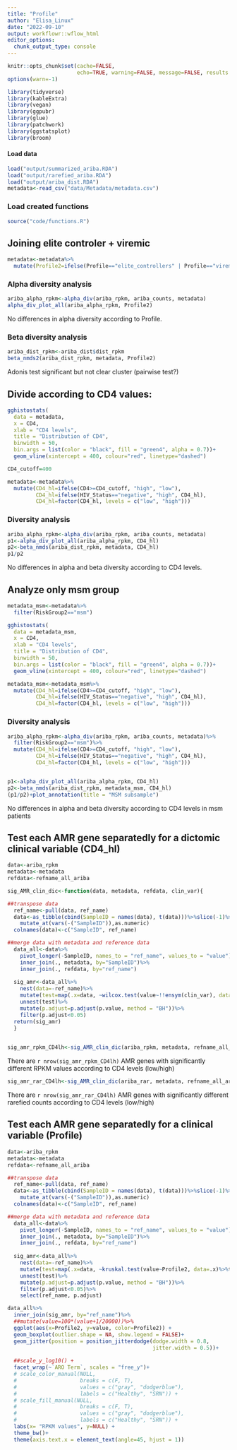 ```yaml
---
title: "Profile"
author: "Elisa_Linux"
date: "2022-09-10"
output: workflowr::wflow_html
editor_options:
  chunk_output_type: console
---
```


```r
knitr::opts_chunk$set(cache=FALSE,
                      echo=TRUE, warning=FALSE, message=FALSE, results ='markup')
options(warn=-1)
```

```r
library(tidyverse)
library(kableExtra)
library(vegan)
library(ggpubr)
library(glue)
library(patchwork)
library(ggstatsplot)
library(broom)
```

#### Load data

```r
load("output/summarized_ariba.RDA")
load("output/rarefied_ariba.RDA")
load("output/ariba_dist.RDA")
metadata<-read_csv("data/Metadata/metadata.csv")
```

### Load created functions

```r
source("code/functions.R")
```


## Joining elite controler + viremic 

```r
metadata<-metadata%>%
  mutate(Profile2=ifelse(Profile=="elite_controllers" | Profile=="viremic_controllers", "elite_viremic_controler", Profile ))
```


### Alpha diversity analysis


```r
ariba_alpha_rpkm<-alpha_div(ariba_rpkm, ariba_counts, metadata)
alpha_div_plot_all(ariba_alpha_rpkm, Profile2)
```

No differences in alpha diversity according to Profile. 

### Beta diversity analysis

```r
ariba_dist_rpkm<-ariba_dist$dist_rpkm
beta_nmds2(ariba_dist_rpkm, metadata, Profile2)
```

Adonis test significant but not clear cluster (pairwise test?)


## Divide according to CD4 values:

```r
gghistostats(
  data = metadata,
  x = CD4, 
  xlab = "CD4 levels",
  title = "Distribution of CD4",
  binwidth = 50,
  bin.args = list(color = "black", fill = "green4", alpha = 0.7))+
  geom_vline(xintercept = 400, colour="red", linetype="dashed")
```


```r
CD4_cutoff=400

metadata<-metadata%>%
  mutate(CD4_hl=ifelse(CD4>=CD4_cutoff, "high", "low"),
         CD4_hl=ifelse(HIV_Status=="negative", "high", CD4_hl),
         CD4_hl=factor(CD4_hl, levels = c("low", "high")))
```

### Diversity analysis


```r
ariba_alpha_rpkm<-alpha_div(ariba_rpkm, ariba_counts, metadata)
p1<-alpha_div_plot_all(ariba_alpha_rpkm, CD4_hl)
p2<-beta_nmds(ariba_dist_rpkm, metadata, CD4_hl)
p1/p2
```

No differences in alpha and beta diversity according to CD4 levels.

## Analyze only msm group

```r
metadata_msm<-metadata%>%
  filter(RiskGroup2=="msm")
```

```r
gghistostats(
  data = metadata_msm,
  x = CD4, 
  xlab = "CD4 levels",
  title = "Distribution of CD4",
  binwidth = 50,
  bin.args = list(color = "black", fill = "green4", alpha = 0.7))+
  geom_vline(xintercept = 400, colour="red", linetype="dashed")
```

```r
metadata_msm<-metadata_msm%>%
  mutate(CD4_hl=ifelse(CD4>=CD4_cutoff, "high", "low"),
         CD4_hl=ifelse(HIV_Status=="negative", "high", CD4_hl),
         CD4_hl=factor(CD4_hl, levels = c("low", "high")))
```

### Diversity analysis

```r
ariba_alpha_rpkm<-alpha_div(ariba_rpkm, ariba_counts, metadata)%>%
  filter(RiskGroup2=="msm")%>%
  mutate(CD4_hl=ifelse(CD4>=CD4_cutoff, "high", "low"),
         CD4_hl=ifelse(HIV_Status=="negative", "high", CD4_hl),
         CD4_hl=factor(CD4_hl, levels = c("low", "high")))


p1<-alpha_div_plot_all(ariba_alpha_rpkm, CD4_hl)
p2<-beta_nmds(ariba_dist_rpkm, metadata_msm, CD4_hl)
(p1/p2)+plot_annotation(title = "MSM subsample")
```

No differences in alpha and beta diversity according to CD4 levels in msm patients

## Test each AMR gene separatedly for a dictomic clinical variable (CD4_hl)

```r
data<-ariba_rpkm
metadata<-metadata
refdata<-refname_all_ariba

sig_AMR_clin_dic<-function(data, metadata, refdata, clin_var){

##transpose data
  ref_name<-pull(data, ref_name)
  data<-as_tibble(cbind(SampleID = names(data), t(data)))%>%slice(-1)%>%
    mutate_at(vars(-("SampleID")),as.numeric)
  colnames(data)<-c("SampleID", ref_name)

##merge data with metadata and reference data    
  data_all<-data%>%
    pivot_longer(-SampleID, names_to = "ref_name", values_to = "value")%>%
    inner_join(., metadata, by="SampleID")%>%
    inner_join(., refdata, by="ref_name")
  
  sig_amr<-data_all%>%
    nest(data=-ref_name)%>%
    mutate(test=map(.x=data, ~wilcox.test(value~!!ensym(clin_var), data=.x)%>%tidy))%>%
    unnest(test)%>%
    mutate(p.adjust=p.adjust(p.value, method = "BH"))%>%
    filter(p.adjust<0.05)
  return(sig_amr)
  }
  
```


```r
sig_amr_rpkm_CD4lh<-sig_AMR_clin_dic(ariba_rpkm, metadata, refname_all_ariba, CD4_hl)
```

There are `r nrow(sig_amr_rpkm_CD4lh)` AMR genes with significantly different RPKM values according to CD4 levels (low/high)

```r
sig_amr_rar_CD4lh<-sig_AMR_clin_dic(ariba_rar, metadata, refname_all_ariba, CD4_hl)
```

There are `r nrow(sig_amr_rar_CD4lh)` AMR genes with significantly different rarefied counts according to CD4 levels (low/high)

## Test each AMR gene separatedly for a clinical variable (Profile)

```r
data<-ariba_rpkm
metadata<-metadata
refdata<-refname_all_ariba

##transpose data
  ref_name<-pull(data, ref_name)
  data<-as_tibble(cbind(SampleID = names(data), t(data)))%>%slice(-1)%>%
    mutate_at(vars(-("SampleID")),as.numeric)
  colnames(data)<-c("SampleID", ref_name)

##merge data with metadata and reference data    
  data_all<-data%>%
    pivot_longer(-SampleID, names_to = "ref_name", values_to = "value")%>%
    inner_join(., metadata, by="SampleID")%>%
    inner_join(., refdata, by="ref_name")
  
  sig_amr<-data_all%>%
    nest(data=-ref_name)%>%
    mutate(test=map(.x=data, ~kruskal.test(value~Profile2, data=.x)%>%tidy))%>%
    unnest(test)%>%
    mutate(p.adjust=p.adjust(p.value, method = "BH"))%>%
    filter(p.adjust<0.05)%>%
    select(ref_name, p.adjust)
```

```r
data_all%>%
  inner_join(sig_amr, by="ref_name")%>%
  ##mutate(value=100*(value+1/20000))%>%
  ggplot(aes(x=Profile2, y=value, color=Profile2)) +
  geom_boxplot(outlier.shape = NA, show.legend = FALSE)+
  geom_jitter(position = position_jitterdodge(dodge.width = 0.8,
                                              jitter.width = 0.5))+
  
  ##scale_y_log10() +
  facet_wrap(~`ARO Term`, scales = "free_y")+
  # scale_color_manual(NULL,
  #                    breaks = c(F, T),
  #                    values = c("gray", "dodgerblue"),
  #                    labels = c("Healthy", "SRN")) +
  # scale_fill_manual(NULL,
  #                    breaks = c(F, T),
  #                    values = c("gray", "dodgerblue"),
  #                    labels = c("Healthy", "SRN")) +
  labs(x= "RPKM values", y=NULL) +
  theme_bw()+
  theme(axis.text.x = element_text(angle=45, hjust = 1))

```



